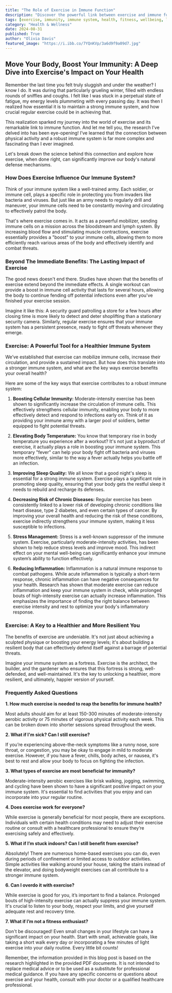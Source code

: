 ```yaml
---
title: "The Role of Exercise in Immune Function"
description: "Discover the powerful link between exercise and immune function. Learn how regular physical activity can mobilize immune cells, reduce inflammation, and strengthen your body's natural defenses against illness."
tags: [exercise, immunity, immune system, health, fitness, wellbeing, lifestyle, inflammation, disease prevention, stress management]
category: "Health & Wellness"
date: 2024-08-31
published: True
author: "Olivia Davis"
featured_image: "https://i.ibb.co/7YQnKVp/3a6d9f9a09d7.jpg"
---
```


##  Move Your Body, Boost Your Immunity: A Deep Dive into Exercise's Impact on Your Health

Remember the last time you felt truly sluggish and under the weather? I know I do. It was during that particularly grueling winter, filled with endless rounds of sniffles and coughs. I felt like I was stuck in a perpetual state of fatigue, my energy levels plummeting with every passing day.  It was then I realized how essential it is to maintain a strong immune system, and how crucial regular exercise could be in achieving that.  

This realization sparked my journey into the world of exercise and its remarkable link to immune function.  And let me tell you, the research I’ve delved into has been eye-opening! I’ve learned that the connection between physical activity and a robust immune system is far more complex and fascinating than I ever imagined.  

Let's break down the science behind this connection and explore how exercise, when done right, can significantly improve our body's natural defense mechanisms.

### How Does Exercise Influence Our Immune System?

Think of your immune system like a well-trained army. Each soldier, or immune cell, plays a specific role in protecting you from invaders like bacteria and viruses.  But just like an army needs to regularly drill and maneuver, your immune cells need to be constantly moving and circulating to effectively patrol the body.

That's where exercise comes in. It acts as a powerful mobilizer, sending immune cells on a mission across the bloodstream and lymph system.  By increasing blood flow and stimulating muscle contractions, exercise essentially provides a "boost" to your immune cells, allowing them to more efficiently reach various areas of the body and effectively identify and combat threats.

###  Beyond The Immediate Benefits:  The Lasting Impact of Exercise

The good news doesn't end there. Studies have shown that the benefits of exercise extend beyond the immediate effects.  A single workout can provide a boost in immune cell activity that lasts for several hours, allowing the body to continue fending off potential infections even after you've finished your exercise session. 

Imagine it like this:  A security guard patrolling a store for a few hours after closing time is more likely to detect and deter shoplifting than a stationary security camera. Similarly, regular exercise ensures that your immune system has a persistent presence, ready to fight off threats whenever they emerge.

###  Exercise: A Powerful Tool for a Healthier Immune System

We’ve established that exercise can mobilize immune cells, increase their circulation, and provide a sustained impact.  But how does this translate into a stronger immune system, and what are the key ways exercise benefits your overall health?

Here are some of the key ways that exercise contributes to a robust immune system:

1. **Boosting Cellular Immunity:** Moderate-intensity exercise has been shown to significantly increase the circulation of immune cells. This effectively strengthens cellular immunity, enabling your body to more effectively detect and respond to infections early on. Think of it as providing your immune army with a larger pool of soldiers, better equipped to fight potential threats.

2. **Elevating Body Temperature:** You know that temporary rise in body temperature you experience after a workout? It's not just a byproduct of exercise, it actually plays a role in boosting your immune system. This temporary "fever" can help your body fight off bacteria and viruses more effectively, similar to the way a fever actually helps you battle off an infection. 

3. **Improving Sleep Quality:** We all know that a good night's sleep is essential for a strong immune system.  Exercise plays a significant role in promoting sleep quality, ensuring that your body gets the restful sleep it needs to rebuild and recharge its defenses.

4. **Decreasing Risk of Chronic Diseases:** Regular exercise has been consistently linked to a lower risk of developing chronic conditions like heart disease, type 2 diabetes, and even certain types of cancer. By improving your overall health and reducing the risk of these conditions, exercise indirectly strengthens your immune system, making it less susceptible to infections.

5. **Stress Management:**  Stress is a well-known suppressor of the immune system. Exercise, particularly moderate-intensity activities, has been shown to help reduce stress levels and improve mood. This indirect effect on your mental well-being can significantly enhance your immune system’s ability to function effectively.

6. **Reducing Inflammation:** Inflammation is a natural immune response to combat pathogens. While acute inflammation is typically a short-term response, chronic inflammation can have negative consequences for your health.  Research has shown that moderate exercise can reduce inflammation and keep your immune system in check, while prolonged bouts of high-intensity exercise can actually increase inflammation. This emphasizes the importance of finding the right balance between exercise intensity and rest to optimize your body's inflammatory response.

### Exercise: A Key to a Healthier and More Resilient You

The benefits of exercise are undeniable. It's not just about achieving a sculpted physique or boosting your energy levels; it's about building a resilient body that can effectively defend itself against a barrage of potential threats. 

Imagine your immune system as a fortress. Exercise is the architect, the builder, and the gardener who ensures that this fortress is strong, well-defended, and well-maintained. It's the key to unlocking a healthier, more resilient, and ultimately, happier version of yourself.  

### Frequently Asked Questions 

**1.  How much exercise is needed to reap the benefits for immune health?**

Most adults should aim for at least 150-300 minutes of moderate-intensity aerobic activity or 75 minutes of vigorous physical activity each week. This can be broken down into shorter sessions spread throughout the week. 

**2. What if I'm sick? Can I still exercise?**

If you’re experiencing above-the-neck symptoms like a runny nose, sore throat, or congestion, you may be okay to engage in mild to moderate exercise. However, if you have a fever, chills, body aches, or nausea, it's best to rest and allow your body to focus on fighting the infection.

**3.  What types of exercise are most beneficial for immunity?**

Moderate-intensity aerobic exercises like brisk walking, jogging, swimming, and cycling have been shown to have a significant positive impact on your immune system. It's essential to find activities that you enjoy and can incorporate into your regular routine. 

**4. Does exercise work for everyone?**

While exercise is generally beneficial for most people, there are exceptions.  Individuals with certain health conditions may need to adjust their exercise routine or consult with a healthcare professional to ensure they’re exercising safely and effectively.

**5. What if I’m stuck indoors? Can I still benefit from exercise?**

Absolutely!  There are numerous home-based exercises you can do, even during periods of confinement or limited access to outdoor activities.  Simple activities like walking around your house, taking the stairs instead of the elevator, and doing bodyweight exercises can all contribute to a stronger immune system. 

**6. Can I overdo it with exercise?**

While exercise is good for you, it’s important to find a balance.  Prolonged bouts of high-intensity exercise can actually suppress your immune system. It's crucial to listen to your body, respect your limits, and give yourself adequate rest and recovery time.

**7.  What if I’m not a fitness enthusiast?**

Don't be discouraged! Even small changes in your lifestyle can have a significant impact on your health. Start with small, achievable goals, like taking a short walk every day or incorporating a few minutes of light exercise into your daily routine. Every little bit counts!

Remember, the information provided in this blog post is based on the research highlighted in the provided PDF documents.  It is not intended to replace medical advice or to be used as a substitute for professional medical guidance.  If you have any specific concerns or questions about exercise and your health, consult with your doctor or a qualified healthcare professional. 
